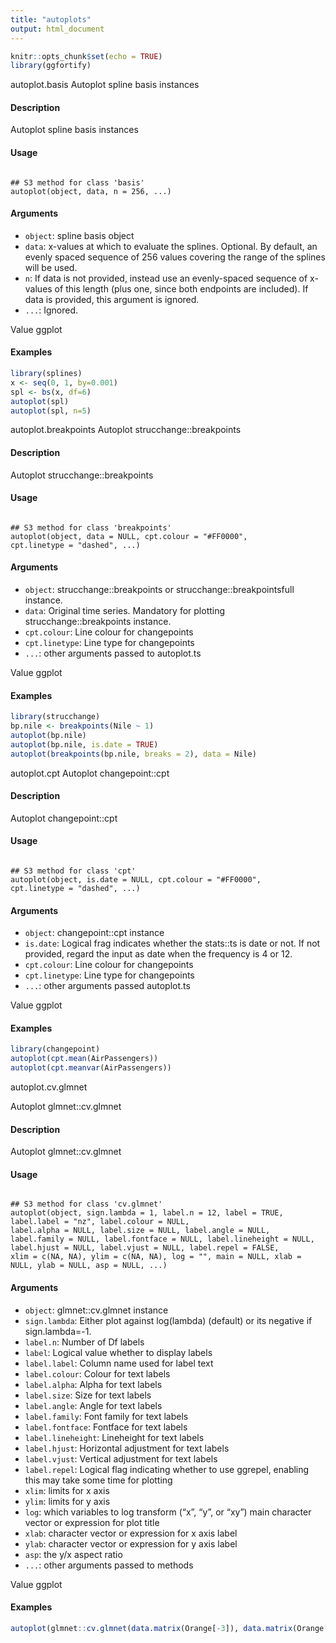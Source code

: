 ```yaml
---
title: "autoplots"
output: html_document
---
```


```r
knitr::opts_chunk$set(echo = TRUE)
library(ggfortify)
```


autoplot.basis
Autoplot spline basis instances

#### Description 
 
Autoplot spline basis instances

#### Usage 
<pre><code>
## S3 method for class 'basis'
autoplot(object, data, n = 256, ...)
</code></pre>

#### Arguments 
 
* ``object``: spline basis object
* ``data``: x-values at which to evaluate the splines. Optional. By default, an evenly spaced sequence of 256 values covering the range of the splines will be used.
* ``n``: If data is not provided, instead use an evenly-spaced sequence of x-values of this length (plus one, since both endpoints are included). If data is provided, this argument is ignored.
* ``...``: Ignored.

Value
ggplot

#### Examples 
```r
library(splines)
x <- seq(0, 1, by=0.001)
spl <- bs(x, df=6)
autoplot(spl)
autoplot(spl, n=5)
```
autoplot.breakpoints
Autoplot strucchange::breakpoints

#### Description 
 
Autoplot strucchange::breakpoints

#### Usage 
<pre><code>
## S3 method for class 'breakpoints'
autoplot(object, data = NULL, cpt.colour = "#FF0000",
cpt.linetype = "dashed", ...)
</code></pre>


#### Arguments 
* ``object``: strucchange::breakpoints or strucchange::breakpointsfull instance.
* ``data``: Original time series. Mandatory for plotting strucchange::breakpoints instance.
* ``cpt.colour``: Line colour for changepoints
* ``cpt.linetype``: Line type for changepoints
* ``...``: other arguments passed to autoplot.ts

Value
ggplot

#### Examples 
```r
library(strucchange)
bp.nile <- breakpoints(Nile ~ 1)
autoplot(bp.nile)
autoplot(bp.nile, is.date = TRUE)
autoplot(breakpoints(bp.nile, breaks = 2), data = Nile)

```
autoplot.cpt
Autoplot changepoint::cpt

#### Description 
 
Autoplot changepoint::cpt

#### Usage 
<pre><code>
## S3 method for class 'cpt'
autoplot(object, is.date = NULL, cpt.colour = "#FF0000",
cpt.linetype = "dashed", ...)
</code></pre>

#### Arguments 
 
* ``	object 	``: 	changepoint::cpt instance
* ``	is.date 	``: 	Logical frag indicates whether the stats::ts is date or not. If not provided, regard the input as date when the frequency is 4 or 12.
* ``	cpt.colour 	``: 	Line colour for changepoints
* ``	cpt.linetype 	``: 	Line type for changepoints
* ``	... 	``: 	other arguments passed autoplot.ts

Value
ggplot

#### Examples 
```r
library(changepoint)
autoplot(cpt.mean(AirPassengers))
autoplot(cpt.meanvar(AirPassengers))

```
autoplot.cv.glmnet

Autoplot glmnet::cv.glmnet

#### Description 
 
Autoplot glmnet::cv.glmnet

#### Usage 
<pre><code>
## S3 method for class 'cv.glmnet'
autoplot(object, sign.lambda = 1, label.n = 12, label = TRUE, label.label = "nz", label.colour = NULL,
label.alpha = NULL, label.size = NULL, label.angle = NULL, label.family = NULL, label.fontface = NULL, label.lineheight = NULL, label.hjust = NULL, label.vjust = NULL, label.repel = FALSE,
xlim = c(NA, NA), ylim = c(NA, NA), log = "", main = NULL, xlab = NULL, ylab = NULL, asp = NULL, ...)
</code></pre>

#### Arguments 
 
* ``object 	``: 	glmnet::cv.glmnet instance
* ``sign.lambda ``: 	Either plot against log(lambda) (default) or its negative if sign.lambda=-1.
* ``label.n ``: 	Number of Df labels
* ``label ``: 	Logical value whether to display labels
* ``label.label 	``: 	Column name used for label text
* ``label.colour 	``: 	Colour for text labels
* ``label.alpha 	``: 	Alpha for text labels
* ``label.size ``: 	Size for text labels
* ``label.angle	``: 	Angle for text labels
* ``label.family 	``: 	Font family for text labels
* ``label.fontface	``: 	Fontface for text labels
* ``label.lineheight	``: 	Lineheight for text labels
* ``label.hjust	``: 	Horizontal adjustment for text labels
* ``label.vjust	``: 	Vertical adjustment for text labels
* ``label.repel	``: 	Logical flag indicating whether to use ggrepel, enabling this may take some time for plotting
* ``	xlim ``: 	limits for x axis
* ``	ylim	``: 	limits for y axis
* ``	log 	``: 	which variables to log transform ("x", "y", or "xy") main character vector or expression for plot title
* ``	xlab 	``: 	character vector or expression for x axis label
* ``	ylab 	``: 	character vector or expression for y axis label
* ``	asp 	``: 	the y/x aspect ratio
* ``	... 	``: 	other arguments passed to methods

Value
ggplot

#### Examples 
```r
autoplot(glmnet::cv.glmnet(data.matrix(Orange[-3]), data.matrix(Orange[3])))
```